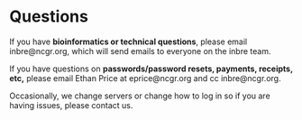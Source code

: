 
# Questions{-}

If you have **bioinformatics or technical questions**, please email inbre@ncgr.org, which will send emails to everyone on the inbre team. 

If you have questions on **passwords/password resets, payments, receipts, etc,** please email Ethan Price at eprice@ncgr.org and cc inbre@ncgr.org. 

Occasionally, we change servers or change how to log in so if you are having issues, please contact us.
